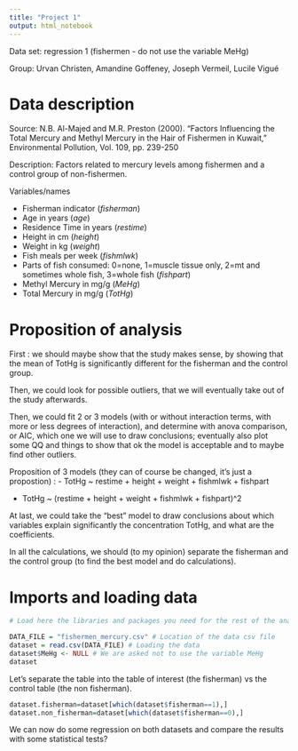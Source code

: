 ```yaml
---
title: "Project 1"
output: html_notebook
---
```


Data set: regression 1 (fishermen - do not use the variable MeHg)

Group: Urvan Christen, Amandine Goffeney, Joseph Vermeil, Lucile Vigué

# Data description

Source: N.B. Al-Majed and M.R. Preston (2000). "Factors Influencing the Total
Mercury and Methyl Mercury in the Hair of Fishermen in Kuwait," 
Environmental Pollution, Vol. 109, pp. 239-250

Description: Factors related to mercury levels among fishermen and a control
group of non-fishermen.

Variables/names

- Fisherman indicator  (_fisherman_)
- Age in years  (_age_)
- Residence Time in years   (_restime_)
- Height in cm    (_height_)
- Weight in kg    (_weight_)
- Fish meals per week    (_fishmlwk_)
- Parts of fish consumed: 0=none, 1=muscle tissue only, 2=mt and sometimes whole fish, 3=whole fish  (_fishpart_)
- Methyl Mercury in mg/g    (_MeHg_)
- Total Mercury in mg/g     (_TotHg_)

# Proposition of analysis 

First : we should maybe show that the study makes sense, by showing that the mean of TotHg is significantly different for the fisherman and the control group.

Then, we could look for possible outliers, that we will eventually take out of the study afterwards.

Then, we could fit 2 or 3 models (with or without interaction terms, with more or less degrees of interaction), and determine with anova comparison, or AIC, which one we will use to draw conclusions; eventually also plot some QQ and things to show that ok the model is acceptable and to maybe find other outliers.

Proposition of 3 models (they can of course be changed, it's just a propostion) : 
- TotHg ~ restime + height + weight + fishmlwk + fishpart 

- TotHg ~ (restime + height + weight + fishmlwk + fishpart)^2

At last, we could take the "best" model to draw conclusions about which variables explain significantly the concentration TotHg, and what are the coefficients. 

In all the calculations, we should (to my opinion) separate the fisherman and the control group (to find the best model and do calculations).

# Imports and loading data

```r
# Load here the libraries and packages you need for the rest of the analysis.
```


```r
DATA_FILE = "fishermen_mercury.csv" # Location of the data csv file
dataset = read.csv(DATA_FILE) # Loading the data
dataset$MeHg <- NULL # We are asked not to use the variable MeHg
dataset
```


Let's separate the table into the table of interest (the fisherman) vs the control table (the non fisherman).
```r
dataset.fisherman=dataset[which(dataset$fisherman==1),]
dataset.non_fisherman=dataset[which(dataset$fisherman==0),]
```

We can now do some regression on both datasets and compare the results with some statistical tests? 

```r

```


